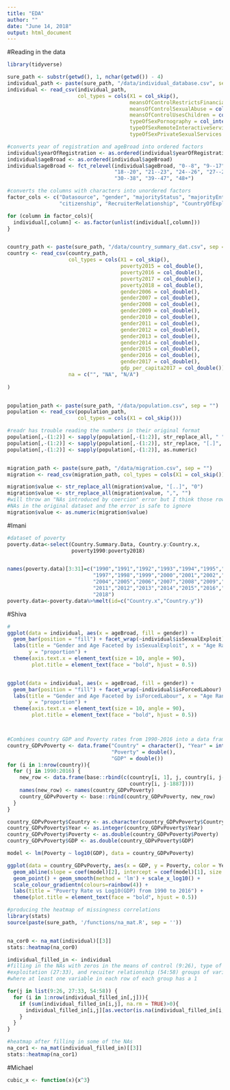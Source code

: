 ```yaml
---
title: "EDA"
author: ""
date: "June 14, 2018"
output: html_document
---
```


#Reading in the data
```r
library(tidyverse)

sure_path <- substr(getwd(), 1, nchar(getwd()) - 4)
individual_path <- paste(sure_path, "/data/individual_database.csv", sep = "")
individual <- read_csv(individual_path, 
                       col_types = cols(X1 = col_skip(), 
                                        meansOfControlRestrictsFinancialAccess = col_integer(), 
                                        meansOfControlSexualAbuse = col_integer(), 
                                        meansOfControlUsesChildren = col_integer(), 
                                        typeOfSexPornography = col_integer(), 
                                        typeOfSexRemoteInteractiveServices = col_integer(), 
                                        typeOfSexPrivateSexualServices = col_integer()))

#converts year of registration and ageBroad into ordered factors
individual$yearOfRegistration <- as.ordered(individual$yearOfRegistration)
individual$ageBroad <- as.ordered(individual$ageBroad)
individual$ageBroad <- fct_relevel(individual$ageBroad, "0--8", "9--17", 
                                   "18--20", "21--23", "24--26", "27--29", 
                                   "30--38", "39--47", "48+")

#converts the columns with characters into unordered factors
factor_cols <- c("Datasource", "gender", "majorityStatus", "majorityEntry", 
                 "citizenship", "RecruiterRelationship", "CountryOfExploitation")

for (column in factor_cols){
  individual[,column] <- as.factor(unlist(individual[,column]))
}


country_path <- paste(sure_path, "/data/country_summary_dat.csv", sep = "")
country <- read_csv(country_path, 
                    col_types = cols(X1 = col_skip(),
                                     poverty2015 = col_double(), 
                                     poverty2016 = col_double(), 
                                     poverty2017 = col_double(), 
                                     poverty2018 = col_double(), 
                                     gender2006 = col_double(), 
                                     gender2007 = col_double(), 
                                     gender2008 = col_double(), 
                                     gender2009 = col_double(), 
                                     gender2010 = col_double(), 
                                     gender2011 = col_double(), 
                                     gender2012 = col_double(), 
                                     gender2013 = col_double(), 
                                     gender2014 = col_double(), 
                                     gender2015 = col_double(), 
                                     gender2016 = col_double(), 
                                     gender2017 = col_double(), 
                                     gdp_per_capita2017 = col_double()),
                    na = c("", "NA", "N/A")
  
)


population_path <- paste(sure_path, "/data/population.csv", sep = "")
population <- read_csv(population_path, 
                       col_types = cols(X1 = col_skip()))

#readr has trouble reading the numbers in their original format
population[,-(1:2)] <- sapply(population[,-(1:2)], str_replace_all, " ", "")
population[,-(1:2)] <- sapply(population[,-(1:2)], str_replace, "[.]", "")
population[,-(1:2)] <- sapply(population[,-(1:2)], as.numeric)


migration_path <- paste(sure_path, "/data/migration.csv", sep = "")
migration <- read_csv(migration_path, col_types = cols(X1 = col_skip()))

migration$value <- str_replace_all(migration$value, "[..]", "0")
migration$value <- str_replace_all(migration$value, ",", "")
#will throw an "NAs introduced by coercion" error but I think those rows have 
#NAs in the original dataset and the error is safe to ignore
migration$value <- as.numeric(migration$value) 
```

#Imani 
```r
#dataset of poverty
poverty.data<-select(Country.Summary.Data, Country.y:Country.x, 
                     poverty1990:poverty2018)


names(poverty.data)[3:31]=c("1990","1991","1992","1993","1994","1995","1996",
                            "1997","1998","1999","2000","2001","2002","2003",
                            "2004","2005","2006","2007","2008","2009","2010",
                            "2011","2012","2013","2014","2015","2016","2017",
                            "2018")
poverty.data<-poverty.data%>%melt(id=c("Country.x","Country.y"))

```


#Shiva
```r
#
ggplot(data = individual, aes(x = ageBroad, fill = gender)) + 
  geom_bar(position = "fill") + facet_wrap(~individual$isSexualExploit) + 
  labs(title = "Gender and Age Faceted by isSexualExploit", x = "Age Range", 
       y = "proportion") + 
  theme(axis.text.x = element_text(size = 10, angle = 90), 
        plot.title = element_text(face = "bold", hjust = 0.5))


ggplot(data = individual, aes(x = ageBroad, fill = gender)) + 
  geom_bar(position = "fill") + facet_wrap(~individual$isForcedLabour) + 
  labs(title = "Gender and Age Faceted by isForcedLabour", x = "Age Range", 
       y = "proportion") + 
  theme(axis.text.x = element_text(size = 10, angle = 90), 
        plot.title = element_text(face = "bold", hjust = 0.5))



#Combines country GDP and Poverty rates from 1990-2016 into a data frame
country_GDPvPoverty <- data.frame("Country" = character(), "Year" = integer(), 
                                  "Poverty" = double(),
                                  "GDP" = double())
for (i in 1:nrow(country)){
  for (j in 1990:2016) {
    new_row <- data.frame(base::rbind(c(country[i, 1], j, country[i, j-1958],
                                        country[i, j-1887])))
    names(new_row) <- names(country_GDPvPoverty)
    country_GDPvPoverty <- base::rbind(country_GDPvPoverty, new_row)
  }
}

country_GDPvPoverty$Country <- as.character(country_GDPvPoverty$Country)
country_GDPvPoverty$Year <- as.integer(country_GDPvPoverty$Year)
country_GDPvPoverty$Poverty <- as.double(country_GDPvPoverty$Poverty)
country_GDPvPoverty$GDP <- as.double(country_GDPvPoverty$GDP)

model <- lm(Poverty ~ log10(GDP), data = country_GDPvPoverty)

ggplot(data = country_GDPvPoverty, aes(x = GDP, y = Poverty, color = Year)) + 
  geom_abline(slope = coef(model)[2], intercept = coef(model)[1], size = 1) + 
  geom_point() + geom_smooth(method = 'lm') + scale_x_log10() + 
  scale_colour_gradientn(colours=rainbow(4)) +
  labs(title = "Poverty Rate vs Log10(GDP) from 1990 to 2016") +
  theme(plot.title = element_text(face = "bold", hjust = 0.5))

#producing the heatmap of missingness correlations
library(stats)
source(paste(sure_path, '/functions/na_mat.R', sep = ''))


na_cor0 <- na_mat(individual)[[3]]
stats::heatmap(na_cor0)

individual_filled_in <- individual
#filling in the NAs with zeros in the means of control (9:26), type of 
#exploitation (27:33), and recuiter relationship (54:58) groups of variables 
#where at least one variable in each row of each group has a 1 

for(j in list(9:26, 27:33, 54:58)) {
  for (i in 1:nrow(individual_filled_in[,j])){
    if (sum(individual_filled_in[i,j], na.rm = TRUE)>0){
      individual_filled_in[i,j][as.vector(is.na(individual_filled_in[i,j]))]<-0
    }
  }
}

#heatmap after filling in some of the NAs
na_cor1 <- na_mat(individual_filled_in)[[3]]
stats::heatmap(na_cor1)

```





#Michael 
```r
cubic_x <- function(x){x^3}
```


